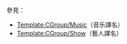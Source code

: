 {{CGroupH|name=Lady Gaga|desc=-{zh-cn:嘎嘎小姐; zh-tw:女神卡卡; zh-hk:Lady Gaga}-}}<noinclude>[[Category:公共轉換組模板|{{SUBPAGENAME}}]]
參見：
*[[Template:CGroup/Music]]（音乐譯名）
*[[Template:CGroup/Show]]（藝人譯名）
</noinclude>

{{CItem|zh-cn:Lady Gaga; zh-hk:Lady Gaga; zh-tw:女神卡卡; zh-sg:女神卡卡|original=Lady Gaga}}
{{CItem|zh-cn:嘎嘎; zh-hk:Gaga; zh-tw:卡卡; zh-sg:卡卡|original=Gaga}}
{{CItem|zh-cn:史蒂芬妮·乔安妮·安吉丽娜·杰尔马诺塔; zh-hk:絲蒂芬妮·祖安·安祖蓮娜·祖瑪娜達; zh-tw:史蒂芬妮·喬安·安潔麗娜·潔曼諾塔|original=Stefani Joanne Angelina Germanotta}}

{{CItem|zh-cn:狗仔队; zh-tw:愛情狗仔|original=Paparazzi}}
{{CItem|zh-cn:无动于衷; zh-tw:撲克臉|original=Poker Face}}
{{CItem|zh-cn:拜金女郎; zh-tw:美麗 骯髒 富有|original=Beautiful, Dirty, Rich}}
{{CItem|zh-cn:奢侈生活; zh-tw:金錢寶貝|original=Money Honey}}
{{CItem|zh-cn:坏小孩; zh-tw:男孩 男孩 男孩|original=Money Honey}}
{{CItem|zh-cn:粉饰太平; zh-tw:紙上流氓|original=Paper Gangsta}}
{{CItem|zh-cn:褐色眼眸; zh-tw:棕色眼眸|original=Brown Eyes}}
{{CItem|zh-cn:我心狂野; zh-tw:喜歡來硬的|original=I Like It Rough}}
{{CItem|zh-cn:舞曲天堂; zh-tw:迪斯可天堂|original=Disco Heaven}}

{{CItem|zh-cn:超人气女魔头; zh-tw:超人氣魔神|original=The Fame Monster}}
{{CItem|zh-cn:亚力翰卓; zh-tw:亞歷山卓|original=Alejandro}}
{{CItem|zh-cn:魔怪; zh-tw:魔女|original=Monster}}
{{CItem|zh-cn:黑暗中起舞; zh-tw:在黑暗中漫舞|original=Dance in the Dark}}
{{CItem|zh-cn:死而无憾; zh-tw:死無遺憾|original=So Happy I Could Die}}

{{CItem|zh-cn:背叛者; zh-tw:猶大|original=Judas}}
{{CItem|zh-cn:我型我秀; zh-tw:自由髮則|original=Hair}}
{{CItem|zh-cn:无需多言; zh-tw:狗屎事|original=Scheiße}}
{{CItem|zh-cn:红色玛丽; zh-tw:血腥瑪莉|original=Bloody Mary}}
{{CItem|zh-cn:坏孩子; zh-tw:壞胚子|original=Bad Kids}}

{{CItem|zh-cn:男神; zh-tw:男子漢|original=G.U.Y.}}
{{CItem|zh-cn:珠宝; zh-tw:財富與上癮|original=Jewels N` Drugs}}
{{CItem|zh-cn:荷兰玛丽珍; zh-tw:荷蘭“麻”莉珍|original=Mary Jane Holland}}

{{CItem|zh-cn:脸贴脸; zh-tw:爵對經典|original=Cheek to Cheek}}
{{CGroupF}}